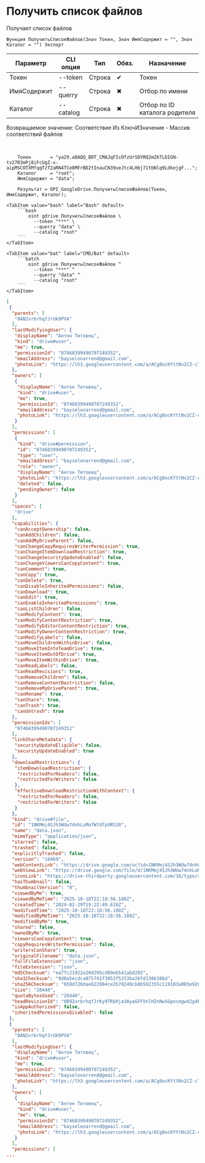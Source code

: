 ﻿---
sidebar_position: 3
description: Получить список файлов и другие функции для работы с Google Drive в Открытом пакете интеграций - бесплатной open-source библиотеке интеграций для 1С:Предприятие 8, OneScript и CLI
keywords: [1C, 1С, 1С:Предприятие, 1С:Предприятие 8.3, API, Интеграция, Сервисы, Обмен, OneScript, CLI, Google Drive]
---


# Получить список файлов
 Получает список файлов



`Функция ПолучитьСписокФайлов(Знач Токен, Знач ИмяСодержит = "", Знач Каталог = "") Экспорт`

  | Параметр | CLI опция | Тип | Обяз. | Назначение |
  |-|-|-|-|-|
  | Токен | --token | Строка | &#x2714; | Токен |
  | ИмяСодержит | --querry | Строка | &#x2716; | Отбор по имени |
  | Каталог | --catalog | Строка | &#x2716; | Отбор по ID каталога родителя |

  
  Возвращаемое значение:   Соответствие Из КлючИЗначение - Массив соответствий файлов

<br/>



```bsl title="Пример использования для 1С:Предприятие/OneScript"
    Токен       = "ya29.a0AQQ_BDT_CMAJqFIcOfzUrSDYRQ2mZ6TLDIGN-tv27R3mPj8iFcUgZ-x-aipMSCOTXMfqqTzT2aRN4TCe8MFrBD2tInauCN39ueJtc4LHbj71tbNlq9LdkejgF...";
    Каталог     = "root";
    ИмяСодержит = "data";

    Результат = OPI_GoogleDrive.ПолучитьСписокФайлов(Токен, ИмяСодержит, Каталог);
```
    

 <Tabs>
  
    <TabItem value="bash" label="Bash" default>
        ```bash
            oint gdrive ПолучитьСписокФайлов \
              --token "***" \
              --querry "data" \
              --catalog "root"
        ```
    </TabItem>
  
    <TabItem value="bat" label="CMD/Bat" default>
        ```batch
            oint gdrive ПолучитьСписокФайлов ^
              --token "***" ^
              --querry "data" ^
              --catalog "root"
        ```
    </TabItem>
</Tabs>


```json title="Результат"
[
 {
  "parents": [
   "0AN2vrbrhqfJrUk9PVA"
  ],
  "lastModifyingUser": {
   "displayName": "Антон Титовец",
   "kind": "drive#user",
   "me": true,
   "permissionId": "07468399490707249352",
   "emailAddress": "bayselonarrend@gmail.com",
   "photoLink": "https://lh3.googleusercontent.com/a/ACg8ocKYttNv2CZ-cTTuE90Zmht_PwnGc0YnjM1IUllXsTVORfZFVPU=s64"
  },
  "owners": [
   {
    "displayName": "Антон Титовец",
    "kind": "drive#user",
    "me": true,
    "permissionId": "07468399490707249352",
    "emailAddress": "bayselonarrend@gmail.com",
    "photoLink": "https://lh3.googleusercontent.com/a/ACg8ocKYttNv2CZ-cTTuE90Zmht_PwnGc0YnjM1IUllXsTVORfZFVPU=s64"
   }
  ],
  "permissions": [
   {
    "kind": "drive#permission",
    "id": "07468399490707249352",
    "type": "user",
    "emailAddress": "bayselonarrend@gmail.com",
    "role": "owner",
    "displayName": "Антон Титовец",
    "photoLink": "https://lh3.googleusercontent.com/a/ACg8ocKYttNv2CZ-cTTuE90Zmht_PwnGc0YnjM1IUllXsTVORfZFVPU=s64",
    "deleted": false,
    "pendingOwner": false
   }
  ],
  "spaces": [
   "drive"
  ],
  "capabilities": {
   "canAcceptOwnership": false,
   "canAddChildren": false,
   "canAddMyDriveParent": false,
   "canChangeCopyRequiresWriterPermission": true,
   "canChangeItemDownloadRestriction": true,
   "canChangeSecurityUpdateEnabled": false,
   "canChangeViewersCanCopyContent": true,
   "canComment": true,
   "canCopy": true,
   "canDelete": true,
   "canDisableInheritedPermissions": false,
   "canDownload": true,
   "canEdit": true,
   "canEnableInheritedPermissions": true,
   "canListChildren": false,
   "canModifyContent": true,
   "canModifyContentRestriction": true,
   "canModifyEditorContentRestriction": true,
   "canModifyOwnerContentRestriction": true,
   "canModifyLabels": false,
   "canMoveChildrenWithinDrive": false,
   "canMoveItemIntoTeamDrive": true,
   "canMoveItemOutOfDrive": true,
   "canMoveItemWithinDrive": true,
   "canReadLabels": false,
   "canReadRevisions": true,
   "canRemoveChildren": false,
   "canRemoveContentRestriction": false,
   "canRemoveMyDriveParent": true,
   "canRename": true,
   "canShare": true,
   "canTrash": true,
   "canUntrash": true
  },
  "permissionIds": [
   "07468399490707249352"
  ],
  "linkShareMetadata": {
   "securityUpdateEligible": false,
   "securityUpdateEnabled": true
  },
  "downloadRestrictions": {
   "itemDownloadRestriction": {
    "restrictedForReaders": false,
    "restrictedForWriters": false
   },
   "effectiveDownloadRestrictionWithContext": {
    "restrictedForReaders": false,
    "restrictedForWriters": false
   }
  },
  "kind": "drive#file",
  "id": "1NKMmj4SJh3WUw74nhLuMofW7dfpUR520",
  "name": "data.json",
  "mimeType": "application/json",
  "starred": false,
  "trashed": false,
  "explicitlyTrashed": false,
  "version": "18469",
  "webContentLink": "https://drive.google.com/uc?id=1NKMmj4SJh3WUw74nhLuMofW7dfpUR520&export=download",
  "webViewLink": "https://drive.google.com/file/d/1NKMmj4SJh3WUw74nhLuMofW7dfpUR520/view?usp=drivesdk",
  "iconLink": "https://drive-thirdparty.googleusercontent.com/16/type/application/json",
  "hasThumbnail": false,
  "thumbnailVersion": "0",
  "viewedByMe": true,
  "viewedByMeTime": "2025-10-18T22:18:56.188Z",
  "createdTime": "2024-02-29T19:22:49.616Z",
  "modifiedTime": "2025-10-18T22:18:56.188Z",
  "modifiedByMeTime": "2025-10-18T22:18:56.188Z",
  "modifiedByMe": true,
  "shared": false,
  "ownedByMe": true,
  "viewersCanCopyContent": true,
  "copyRequiresWriterPermission": false,
  "writersCanShare": true,
  "originalFilename": "data.json",
  "fullFileExtension": "json",
  "fileExtension": "json",
  "md5Checksum": "ea7fc21922e20d395cd89eb541abd202",
  "sha1Checksum": "9d8a5ecdca075741f3053f5253ba26fd1386386d",
  "sha256Checksum": "659d720dae622004ce2b70240cb8b592355c119103a003e92021aa3651f28e5a",
  "size": "20440",
  "quotaBytesUsed": "20440",
  "headRevisionId": "0B92vrbrhqfJrKy9TRkRja3AyaGFFVnlHZnNwSGpocmgwd2g4PQ",
  "isAppAuthorized": false,
  "inheritedPermissionsDisabled": false
 },
 {
  "parents": [
   "0AN2vrbrhqfJrUk9PVA"
  ],
  "lastModifyingUser": {
   "displayName": "Антон Титовец",
   "kind": "drive#user",
   "me": true,
   "permissionId": "07468399490707249352",
   "emailAddress": "bayselonarrend@gmail.com",
   "photoLink": "https://lh3.googleusercontent.com/a/ACg8ocKYttNv2CZ-cTTuE90Zmht_PwnGc0YnjM1IUllXsTVORfZFVPU=s64"
  },
  "owners": [
   {
    "displayName": "Антон Титовец",
    "kind": "drive#user",
    "me": true,
    "permissionId": "07468399490707249352",
    "emailAddress": "bayselonarrend@gmail.com",
    "photoLink": "https://lh3.googleusercontent.com/a/ACg8ocKYttNv2CZ-cTTuE90Zmht_PwnGc0YnjM1IUllXsTVORfZFVPU=s64"
   }
  ],
  "permissions": [
...
```
